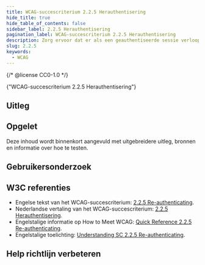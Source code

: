 ```yaml
---
title: WCAG-succescriterium 2.2.5 Herauthentisering
hide_title: true
hide_table_of_contents: false
sidebar_label: 2.2.5 Herauthentisering
pagination_label: WCAG-succescriterium 2.2.5 Herauthentisering
description: Zorg ervoor dat er als een geauthentiseerde sessie verloopt, de gebruiker de activiteit zonder gegevensverlies kan voortzetten na opnieuw authentiseren.
slug: 2.2.5
keywords:
  - WCAG
---
```


{/* @license CC0-1.0 */}


<WcagHeadingGroup level={1} conformanceLevel="Niveau AAA">
  {"WCAG-succescriterium 2.2.5 Herauthentisering"}
</WcagHeadingGroup>

<SpotlightSection>
  <Markdown omitH1 headinglevel={3}>
    <AAAMessage />
  </Markdown>
</SpotlightSection>

## Uitleg

<Summary />

## Opgelet

Deze inhoud wordt binnenkort aangevuld met uitgebreidere uitleg, bronnen en informatie over hoe te testen.

## Gebruikersonderzoek

<CTAGebruikersonderzoek />

## W3C referenties

- Engelse tekst van het WCAG-succescriterium: [<span lang="en">2.2.5 Re-authenticating</span>](https://www.w3.org/TR/WCAG22/#re-authenticating).
- Nederlandse vertaling van het WCAG-succescriterium: [2.2.5 Herauthentisering](https://www.w3.org/Translations/WCAG22-nl/#herauthentisering).
- Engelstalige informatie op <span lang="en">How to Meet WCAG</span>: [<span lang="en">Quick Reference 2.2.5 Re-authenticating</span>](https://www.w3.org/WAI/WCAG22/quickref/#re-authenticating).
- Engelstalige toelichting: [<span lang="en">Understanding SC 2.2.5 Re-authenticating</span>](https://www.w3.org/WAI/WCAG22/Understanding/re-authenticating.html).

<SpotlightSection>
  <Markdown omitH1 headinglevel={3}>
    <Disclaimer />
  </Markdown>
</SpotlightSection>

## Help richtlijn verbeteren

<Markdown omitH1 headinglevel={3}>
  <WCAGFooterInfo />
</Markdown>
